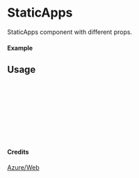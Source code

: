 
<Meta of={StaticApps} title="Azure/Web/StaticApps" />

# StaticApps

StaticApps component with different props.

#### Example

<Canvas of={StaticApps.Primary} />

## Usage

```ts
import { StaticApps } from "yadl-ui";

const Example = () => {
  return (
      <StaticApps />
  );
};

export default Example;
```

#### Credits
[Azure/Web](https://learn.microsoft.com/en-us/azure/architecture/icons/)
